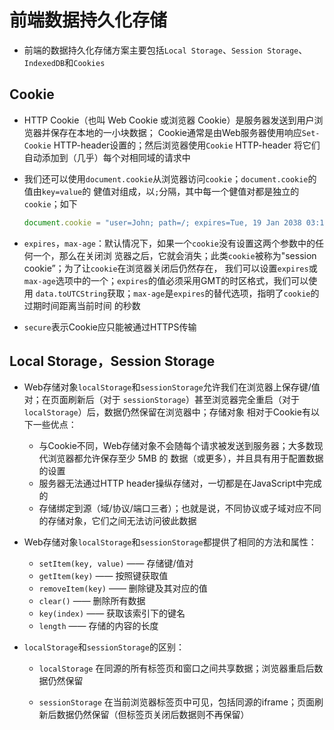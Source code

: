 # 前端数据持久化存储

* 前端的数据持久化存储方案主要包括`Local Storage`、`Session Storage`、`IndexedDB`和`Cookies`

## Cookie

* HTTP Cookie（也叫 Web Cookie 或浏览器 Cookie）是服务器发送到用户浏览器并保存在本地的一小块数据；
Cookie通常是由Web服务器使用响应`Set-Cookie` HTTP-header设置的；然后浏览器使用`Cookie` HTTP-header
将它们自动添加到（几乎）每个对相同域的请求中

* 我们还可以使用`document.cookie`从浏览器访问`cookie`；`document.cookie`的值由`key=value`的
健值对组成，以`;`分隔，其中每一个健值对都是独立的`cookie`；如下
  ```javascript
  document.cookie = "user=John; path=/; expires=Tue, 19 Jan 2038 03:14:07 GMT; secure"
  ```

* `expires`，`max-age`：默认情况下，如果一个`cookie`没有设置这两个参数中的任何一个，那么在关闭浏
览器之后，它就会消失；此类`cookie`被称为"session cookie”；为了让`cookie`在浏览器关闭后仍然存在，
我们可以设置`expires`或`max-age`选项中的一个；`expires`的值必须采用GMT的时区格式，我们可以使用
`data.toUTCString`获取；`max-age`是`expires`的替代选项，指明了`cookie`的过期时间距离当前时间
的秒数

* `secure`表示Cookie应只能被通过HTTPS传输

## Local Storage，Session Storage

* Web存储对象`localStorage`和`sessionStorage`允许我们在浏览器上保存键/值对；在页面刷新后（对于
`sessionStorage`）甚至浏览器完全重启（对于`localStorage`）后，数据仍然保留在浏览器中；存储对象
相对于Cookie有以下一些优点：

  * 与Cookie不同，Web存储对象不会随每个请求被发送到服务器；大多数现代浏览器都允许保存至少 5MB 的
  数据（或更多），并且具有用于配置数据的设置
  * 服务器无法通过HTTP header操纵存储对，一切都是在JavaScript中完成的
  * 存储绑定到源（域/协议/端口三者）；也就是说，不同协议或子域对应不同的存储对象，它们之间无法访问彼此数据

* Web存储对象`localStorage`和`sessionStorage`都提供了相同的方法和属性：

  * `setItem(key, value)` —— 存储键/值对
  * `getItem(key)` —— 按照键获取值
  * `removeItem(key)` —— 删除键及其对应的值
  * `clear()` —— 删除所有数据
  * `key(index)` —— 获取该索引下的键名
  * `length` —— 存储的内容的长度

* `localStorage`和`sessionStorage`的区别：

  * `localStorage`
    在同源的所有标签页和窗口之间共享数据；浏览器重启后数据仍然保留
  
  * `sessionStorage`
    在当前浏览器标签页中可见，包括同源的iframe；页面刷新后数据仍然保留（但标签页关闭后数据则不再保留）
